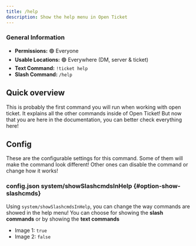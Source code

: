 ```yaml
---
title: /help
description: Show the help menu in Open Ticket
---
```


### General Information
- **Permissions:** 🟢 Everyone
- **Usable Locations:** 🟢 Everywhere (DM, server & ticket)
- **Text Command:** `!ticket help`
- **Slash Command:** `/help`

## Quick overview
This is probably the first command you will run when working with open ticket.
It explains all the other commands inside of Open Ticket!
But now that you are here in the documentation, you can better check everything here!

<GoodImage src="/img/docs/command_help_slash.png" size="50%"></GoodImage>

## Config
These are the <InlineLink url="category/config" isdoc="true">configurable settings</InlineLink> for this command.
Some of them will make the command look different!
Other ones can disable the command or change how it works!

### <LabelText color="blue">config.json</LabelText> system/showSlashcmdsInHelp {#option-show-slashcmds}
Using `system/showSlashcmdsInHelp`, you can change the way commands are showed in the help menu!
You can choose for showing the **slash commands** or by showing the **text commands**

- Image 1: `true`
- Image 2: `false` 

<FlexHorizontal mode="left">
    <GoodImage src="/img/docs/command_help_slash.png" size="40%"></GoodImage>
    <GoodImage src="/img/docs/command_help_text.png" size="40%"></GoodImage>
</FlexHorizontal>